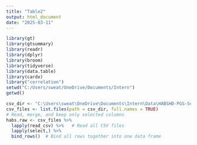 ```yaml
---
title: "Table2"
output: html_document
date: "2025-03-11"
---
```

```r
library(gt)
library(gtsummary)
library(readr)
library(dplyr)
library(broom)
library(tidyverse)
library(data.table)
library(cardx)
library("correlation")
setwd("C:/Users/sweat/OneDrive/Documents/Intern")
getwd()
```
```r
csv_dir <- "C:\Users\sweat\OneDrive\Documents\Intern\Data\HABSHD-PGS-Scores-selected" 
csv_files <- list.files(path = csv_dir, full.names = TRUE)
# Read, merge, and keep only selected columns
habs.raw <- csv_files %>%
  lapply(read_csv) %>%   # Read all CSV files
  lapply(select,) %>%
  bind_rows()  # Bind all rows together into one data frame
```